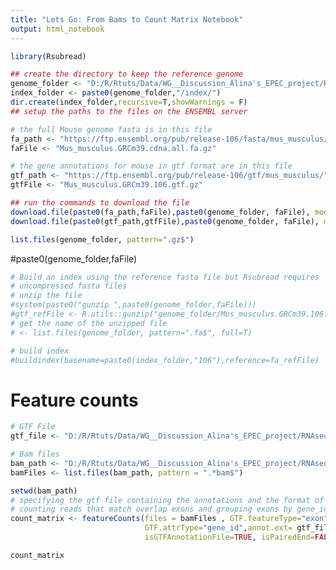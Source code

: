 ---
title: "Lets Go: From Bams to Count Matrix Notebook"
output: html_notebook
---

```{r}
library(Rsubread)
```

```{r}
## create the directory to keep the reference genome
genome_folder <- "D:/R/Rtuts/Data/WG__Discussion_Alina's_EPEC_project/RNAseq/ref/"
index_folder <- paste0(genome_folder,"/index/")
dir.create(index_folder,recursive=T,showWarnings = F)
## setup the paths to the files on the ENSEMBL server

# the full Mouse genome fasta is in this file 
fa_path <- "https://ftp.ensembl.org/pub/release-106/fasta/mus_musculus/cdna/"
faFile <- "Mus_musculus.GRCm39.cdna.all.fa.gz"

# the gene annotations for mouse in gtf format are in this file
gtf_path <- "https://ftp.ensembl.org/pub/release-106/gtf/mus_musculus/"
gtfFile <- "Mus_musculus.GRCm39.106.gtf.gz"
```

```{r}
## run the commands to download the file 
download.file(paste0(fa_path,faFile),paste0(genome_folder, faFile), mode = "w")
download.file(paste0(gtf_path,gtfFile),paste0(genome_folder, faFile), mode = "w")
```
```{r}
list.files(genome_folder, pattern=".gz$")
```
#paste0(genome_folder,faFile)

```{r}
# Build an index using the reference fasta file but Rsubread requires 
# uncompressed fasta files
# unzip the file
#system(paste0("gunzip ",paste0(genome_folder,faFile)))
#gtf_refFile <- R.utils::gunzip("genome_folder/Mus_musculus.GRCm39.106.gtf.gz", remove=FALSE)
# get the name of the unzipped file
# <- list.files(genome_folder, pattern=".fa$", full=T)
```

```{r}
# build index
#buildindex(basename=paste0(index_folder,"106"),reference=fa_refFile)
```



# Feature counts
```{r}
# GTF File
gtf_file <- "D:/R/Rtuts/Data/WG__Discussion_Alina's_EPEC_project/RNAseq/ref/bams/Mus_musculus.GRCm38.102.gtf"
```

```{r}
# Bam files
bam_path <- "D:/R/Rtuts/Data/WG__Discussion_Alina's_EPEC_project/RNAseq/ref/bams"
bamFiles <- list.files(bam_path, pattern = ".*bam$")
```

```{r}
setwd(bam_path)
# specifying the gtf file containing the annotations and the format of the file
# counting reads that match overlap exons and grouping exons by gene_id
count_matrix <- featureCounts(files = bamFiles , GTF.featureType="exon",
                              GTF.attrType="gene_id",annot.ext= gtf_file, 
                              isGTFAnnotationFile=TRUE, isPairedEnd=FALSE)
```

```{r}
count_matrix
```



